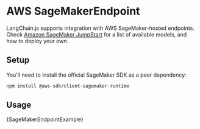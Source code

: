 # AWS SageMakerEndpoint

LangChain.js supports integration with AWS SageMaker-hosted endpoints. Check [Amazon SageMaker JumpStart](https://aws.amazon.com/sagemaker/jumpstart/) for a list of available models, and how to deploy your own.

## Setup

You'll need to install the official SageMaker SDK as a peer dependency:

```bash npm2yarn
npm install @aws-sdk/client-sagemaker-runtime
```

## Usage


<CodeBlock language="typescript">{SageMakerEndpointExample}</CodeBlock>
